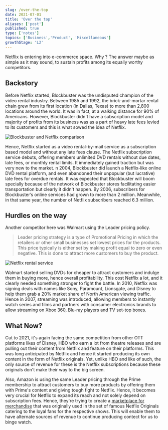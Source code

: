 ```yaml
---
slug: /over-the-top
date: 2021-07-01
title: 'Over the top'
aliases: ['post']
published: true
type: ['notes']
topics: ['Business','Product', 'Miscellaneous']
growthStage: 'L2'
---
```



Netflix is entering into e-commerce space. Why ? The answer maybe as simple as it may sound, to sustain profits among its equally worthy competitors.

## Backstory

Before Netflix started, Blockbuster was the undisputed champion of the video rental industry. Between 1985 and 1992, the brick-and-mortar rental chain grew from its first location (in Dallas, Texas) to more than 2,800 locations around the world. It was in fact, at a walking distance for 90% of Americans. However, Blockbuster didn't have a subscription model and majority of profits from its business was as a part of heavy late fees levied  to its customers and this is what sowed the idea of Netflix.

![Blockbuster and Netflix comparison](./images/blockbuster.png)

Hence, Netflix started as a video rental-by-mail service as a subscription based model and without any late fees clause. The Netflix subscription service debuts, offering members unlimited DVD rentals without due dates, late fees, or monthly rental limits. It immediately gained traction but was very new to the market. n 2004, Blockbuster did launch a Netflix-like online DVD rental platform, and even abandoned their unpopular (but lucrative) late fees for overdue rentals. It was expected that Blockbuster will boom specially because of the network of Blockbuster stores facilitating easier transportation but clearly it didn't happen. By 2006, subscribers for Blockbuster’s online services had grown to more than 2 million. Meanwhile, in that same year, the number of Netflix subscribers reached 6.3 million.

## Hurdles on the way

Another competitor here was Walmart using the Leader pricing policy.

> Leader pricing strategy is a type of Promotional Pricing in which the retailers or other small businesses set lowest prices for the products. This price typically is either set by making profit equal to zero or even negative. This is done to attract more customers to buy the product.

![Netflix rental service](./images/netflix.png)

Walmart started selling DVDs for cheaper to attract customers and indulge them in buying more, hence overall profitability. This cost Netflix a lot, and it clearly needed something stronger to fight the battle. In 2010, Netflix was signing deals with names like Sony, Paramount, Lionsgate, and Disney to help them grab a 20% market share of North American viewing traffic. Hence in 2007, streaming was introduced, allowing members to instantly watch series and films and partners with consumer electronics brands to allow streaming on Xbox 360, Blu-ray players and TV set-top boxes.

## What Now?

Cut to 2021, it's again facing the same competition from other OTT platforms likes of Disney, HBO who earn a lot from theatre releases and are pulling out their content from Netflix and feature on their platforms. This was long anticipated by Netflix and hence it started producing its own content in the form of Netflix originals. Yet, unlike HBO and like of such, the only source of revenue for these is the Netflix subscriptions because these originals don't make their way to the big screen. 

Also, Amazon is using the same Leader pricing through the Prime membership to attract customers to buy more products by offering them with Prime's content and giving tough fight to Netflix. Hence, it becomes very crucial for Netflix to expand its reach and not solely depend on subscription fees. Hence, they're trying to create a [marketplace for merchandise](https://www.livemint.com/technology/apps/netflix-enters-e-commerce-space-with-new-online-store-to-sell-show-related-merch/amp-11623574220818.html?__twitter_impression=true) that was originally used in the set of famous Netflix Originals catering to the loyal fans for the respective shows. This will enable them to have alternate sources of revenue to continue producing contect for us to binge watch.